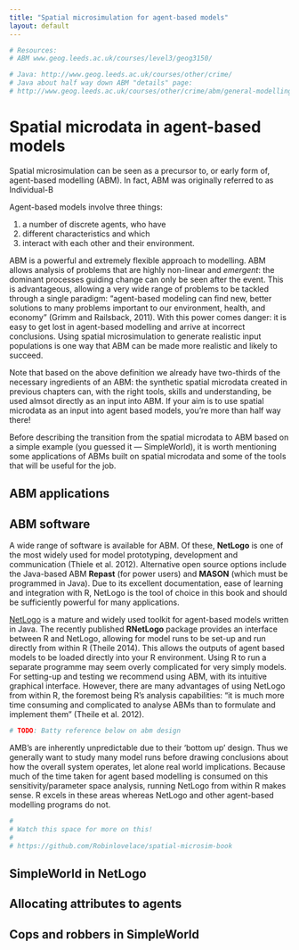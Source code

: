 ```yaml
---
title: "Spatial microsimulation for agent-based models"
layout: default
---
```


```r
# Resources:
# ABM www.geog.leeds.ac.uk/courses/level3/geog3150/

# Java: http://www.geog.leeds.ac.uk/courses/other/crime/
# Java about half way down ABM "details" page:
# http://www.geog.leeds.ac.uk/courses/other/crime/abm/general-modelling/index.html
```

# Spatial microdata in agent-based models {#ABM}

Spatial microsimulation can be seen as a precursor to, or early
form of, agent-based modelling (ABM).
In fact, ABM was originally referred to as Individual-B

Agent-based models involve three things:

1. a number of discrete agents, who have
2. different characteristics and which
3. interact with each other and their environment.

ABM is a powerful and extremely flexible approach to modelling.
ABM allows analysis of problems that are highly non-linear and *emergent*:
the dominant processes guiding change can only be seen after the event.
This is
advantageous, allowing a very wide range of problems to be tackled through
a single paradigm: "agent-based modeling can find new, better solutions to many
problems important to our environment, health, and economy" (Grimm and
Railsback, 2011). With this power comes danger: it is easy to get lost in
agent-based modelling and arrive at incorrect conclusions. Using spatial
microsimulation to generate realistic input populations is one way that
ABM can be made more realistic and likely to succeed.

Note that based on the above definition we
already have two-thirds of the necessary ingredients
of an ABM: the synthetic spatial microdata created in previous chapters can,
with the right tools, skills and understanding, be used almsot directly as an
input into ABM. If your aim is to use spatial microdata as an input into
agent based models, you're more than half way there!

Before describing the transition from the
spatial microdata to ABM based on a simple example (you guessed it --- SimpleWorld),
it is worth mentioning some applications of ABMs built on spatial microdata
and some of the tools that will be useful for the job.

## ABM applications



## ABM software

A wide range of software is available for ABM. Of these, **NetLogo**
is one of the most
widely used for model prototyping, development and communication 
(Thiele et al. 2012). Alternative open source options include
the Java-based ABM **Repast** (for power users) and **MASON** (which must
be programmed in Java). Due to its excellent documentation, ease of learning
and integration with R, NetLogo is the tool of choice in this book and should
be sufficiently powerful for many applications.

[NetLogo](https://ccl.northwestern.edu/netlogo/) is a
mature and widely used toolkit for agent-based models written in
Java. The recently published **RNetLogo** package provides an interface between
R and NetLogo, allowing for model runs to be set-up and run directly from within R
(Theile 2014). 
This allows the outputs of agent based models to be loaded directly into
your R environment. Using R to run a separate programme may seem overly complicated
for very simply models. For setting-up and testing we recommend using 
ABM, with its intuitive graphical interface. However, there are many advantages
of using NetLogo from within R, the foremost being R's analysis capabilities:
"it is much more time consuming and complicated to analyse ABMs than to
formulate and implement them" (Theile et al. 2012).

```r
# TODO: Batty reference below on abm design
```

AMB's are inherently unpredictable due to their 'bottom up' design.
Thus we generally want to study many model runs before drawing conclusions
about how the overall system operates, let alone real world implications.
Because much of the
time taken for agent based modelling is consumed on this sensitivity/parameter space
analysis, running NetLogo
from within R makes sense. R excels in these areas whereas NetLogo
and other agent-based modelling programs do not.

```r

# 
# Watch this space for more on this!
# 
# https://github.com/Robinlovelace/spatial-microsim-book
```

## SimpleWorld in NetLogo

## Allocating attributes to agents

## Cops and robbers in SimpleWorld
